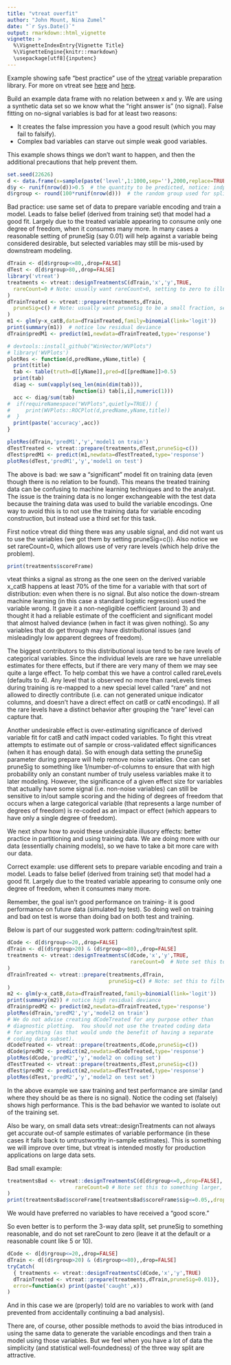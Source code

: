 ```yaml
---
title: "vtreat overfit"
author: "John Mount, Nina Zumel"
date: "`r Sys.Date()`"
output: rmarkdown::html_vignette
vignette: >
  %\VignetteIndexEntry{Vignette Title}
  %\VignetteEngine{knitr::rmarkdown}
  \usepackage[utf8]{inputenc}
---
```


Example showing safe "best practice" use of the [vtreat](https://cran.r-project.org/package=vtreat) variable preparation library.  For more on vtreat see [here](http://www.win-vector.com/blog/2015/09/vtreat-up-on-cran/) and [here](https://github.com/WinVector/vtreat).

Build an example data frame with no relation between x and y.  We are using a synthetic data set so we know what the "right answer is" (no signal).  False fitting on no-signal variables is bad for at least two reasons:

 *  It creates the false impression you have a good result (which you may fail to falsify).
 *  Complex bad variables can starve out simple weak good variables.
 
This example shows things we don't want to happen, and then the additional precautions that help prevent them.

```r
set.seed(22626)
d <- data.frame(x=sample(paste('level',1:1000,sep=''),2000,replace=TRUE)) # indpendent variables.
d$y <- runif(nrow(d))>0.5  # the quantity to be predicted, notice: indpendent of variables.
d$rgroup <- round(100*runif(nrow(d)))  # the random group used for splitting the data set, not a variable.
```

Bad practice: use same set of data to prepare variable encoding and train a model.  Leads to false belief (derived from training set) that model had a good fit.  Largely due to the treated variable appearing to consume only one degree of freedom, when it consumes many more.  In many cases a reasonable setting of pruneSig (say 0.01) will help against a variable being considered desirable, but selected variables may still be mis-used by downstream modeling.

```r
dTrain <- d[d$rgroup<=80,,drop=FALSE]
dTest <- d[d$rgroup>80,,drop=FALSE]
library('vtreat')
treatments <- vtreat::designTreatmentsC(dTrain,'x','y',TRUE,
  rareCount=0 # Note: usually want rareCount>0, setting to zero to illustrate problem
)
dTrainTreated <- vtreat::prepare(treatments,dTrain,
  pruneSig=c() # Note: usually want pruneSig to be a small fraction, setting to null to illustrate problem
)
m1 <- glm(y~x_catB,data=dTrainTreated,family=binomial(link='logit'))
print(summary(m1))  # notice low residual deviance
dTrain$predM1 <- predict(m1,newdata=dTrainTreated,type='response')

# devtools::install_github("WinVector/WVPlots")
# library('WVPlots')
plotRes <- function(d,predName,yName,title) {
  print(title)
  tab <- table(truth=d[[yName]],pred=d[[predName]]>0.5)
  print(tab)
  diag <- sum(vapply(seq_len(min(dim(tab))),
                     function(i) tab[i,i],numeric(1)))
  acc <- diag/sum(tab)
#  if(requireNamespace("WVPlots",quietly=TRUE)) {
#     print(WVPlots::ROCPlot(d,predName,yName,title))
#  }
  print(paste('accuracy',acc))
}

plotRes(dTrain,'predM1','y','model1 on train')
dTestTreated <- vtreat::prepare(treatments,dTest,pruneSig=c())
dTest$predM1 <- predict(m1,newdata=dTestTreated,type='response')
plotRes(dTest,'predM1','y','model1 on test')
```

The above is bad: we saw a "significant" model fit on training data (even though there is no relation to be found).  This means the treated training data can be confusing to machine learning techniques and to the analyst.  The issue is the training data is no longer exchangeable with the test data because the training data was used to build the variable encodings.  One way to avoid this is to not use the training data for variable encoding construction, but instead use a third set for this task.

First notice vtreat did thing there was any usable signal, and did not want us to use the variables (we got them by setting pruneSig=c()).  Also notice we set rareCount=0, which allows use of very rare levels (which help drive the problem).

```r
print(treatments$scoreFrame)
```

vteat thinks a signal as strong as the one seen on the derived variable x_catB happens at least 70% of the time for a variable with that sort of distribution: even when there is no signal.  But also notice the down-stream machine learning (in this case a standard logistic regression) used the variable wrong.  It gave it a non-negligible coefficient (around 3) and thought it had a reliable estimate of the coefficient and significant model that almost halved deviance (when in fact it was given nothing).  So any variables that do get through may have distributional issues (and misleadingly low apparent degrees of freedom).

The biggest contributors to this distributional issue tend to be rare levels of categorical variables.  Since the individual levels are rare we have unreliable estimates for there effects, but if there are very many of them we may see quite a large effect.  To help combat this we have a control called rareLevels (defaults to 4).  Any level that is observed no more than rareLevels times during training is re-mapped to a new special level called "rare" and not allowed to directly contribute (i.e. can not generated unique indicator columns, and doesn't have a direct effect on catB or catN encodings).  If all the rare levels have a distinct behavior after grouping the "rare" level can capture that.

Another undesirable effect is over-estimating significance of derived variable fit for catB and catN impact coded variables.  To fight this vtreat attempts to estimate out of sample or cross-validated effect significances (when it has enough data).  So with enough data setting the pruneSig parameter during prepare will help remove noise variables.  One can set pruneSig to something like 1/number-of-columns to ensure that with high probability only an constant number of truly useless variables make it to later modeling.  However, the significance of a given effect size for variables that actually have some signal (i.e. non-noise variables) can still be sensitive to in/out sample scoring and the hiding of degrees of freedom that occurs when a large categorical variable (that represents a large number of degrees of freedom) is re-coded as an impact or effect (which appears to have only a single degree of freedom).

We next show how to avoid these undesirable illusory effects: better practice in partitioning and using training data.  We are doing more with our data (essentially chaining models), so we have to take a bit more care with our data.

Correct example: use different sets to prepare variable encoding and train a model.  Leads to false belief (derived from training set) that model had a good fit.  Largely due to the treated variable appearing to consume only one degree of freedom, when it consumes many more.

Remember, the goal isn't good performance on training- it is good performance on future data (simulated by test).  So doing well on training and bad on test is worse than doing bad on both test and training.

Below is part of our suggested work pattern: coding/train/test split.

```r
dCode <- d[d$rgroup<=20,,drop=FALSE]
dTrain <- d[(d$rgroup>20) & (d$rgroup<=80),,drop=FALSE]
treatments <- vtreat::designTreatmentsC(dCode,'x','y',TRUE,
                                        rareCount=0  # Note set this to something larger, like 5
)
dTrainTreated <- vtreat::prepare(treatments,dTrain,
                                 pruneSig=c() # Note: set this to filter, like 0.05 or 1/nvars
)
m2 <- glm(y~x_catB,data=dTrainTreated,family=binomial(link='logit'))
print(summary(m2)) # notice high residual deviance
dTrain$predM2 <- predict(m2,newdata=dTrainTreated,type='response')
plotRes(dTrain,'predM2','y','model2 on train')
# We do not advise creating dCodeTreated for any purpose other than
# diagnostic plotting.  You should not use the treated coding data
# for anything (as that would undo the benefit of having a separate
# coding data subset).
dCodeTreated <- vtreat::prepare(treatments,dCode,pruneSig=c())
dCode$predM2 <- predict(m2,newdata=dCodeTreated,type='response')
plotRes(dCode,'predM2','y','model2 on coding set')
dTestTreated <- vtreat::prepare(treatments,dTest,pruneSig=c())
dTest$predM2 <- predict(m2,newdata=dTestTreated,type='response')
plotRes(dTest,'predM2','y','model2 on test set')
```

In the above example we saw training and test performance are similar (and where they should be as there is no signal).  Notice the coding set (falsely) shows high performance.  This is the bad behavior we wanted to isolate out of the training set.

Also be wary, on small data sets vtreat::designTreatments can not always get accurate out-of sample estimates of variable performance (in these cases it falls back to untrustworthy in-sample estimates).   This is something we will improve over time, but vtreat is intended mostly for production applications on large data sets.

Bad small example:

```r
treatmentsBad <- vtreat::designTreatmentsC(d[d$rgroup<=0,,drop=FALSE],'x','y',TRUE,
                      rareCount=0 # Note set this to something larger, like 5
)
print(treatmentsBad$scoreFrame[treatmentsBad$scoreFrame$sig<=0.05,,drop=FALSE])
```

We would have preferred no variables to have received a "good score."

So even better is to perform the 3-way data split, set pruneSig to something reasonable, and do not set rareCount to zero (leave it at the default or a reasonable count like 5 or 10).

```r
dCode <- d[d$rgroup<=20,,drop=FALSE]
dTrain <- d[(d$rgroup>20) & (d$rgroup<=80),,drop=FALSE]
tryCatch(
  { treatments <- vtreat::designTreatmentsC(dCode,'x','y',TRUE)
  dTrainTreated <- vtreat::prepare(treatments,dTrain,pruneSig=0.01)},
  error=function(x) print(paste('caught',x))
)
```

And in this case we are (properly) told are no variables to work with (and prevented from accidentally continuing a bad analysis).

There are, of course, other possible methods to avoid the bias introduced in using the same data to generate the variable encodings and then train a model using those variables.  But we feel when you have a lot of data the simplicity (and statistical well-foundedness) of the three way split are attractive.

